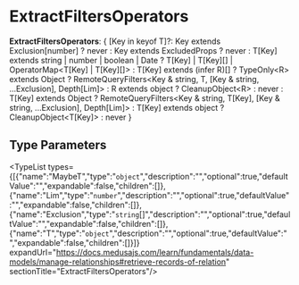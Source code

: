 
# ExtractFiltersOperators

 **ExtractFiltersOperators**: &#123; [Key in keyof T]?: Key extends Exclusion[number] ? never : Key extends ExcludedProps ? never : T[Key] extends string \| number \| boolean \| Date ? T[Key] \| T[Key][] \| OperatorMap&#60;T[Key] \| T[Key][]&#62; : T[Key] extends (infer R)[] ? TypeOnly&#60;R&#62; extends Object ? RemoteQueryFilters&#60;Key & string, T, [Key & string, ...Exclusion], Depth[Lim]&#62; : R extends object ? CleanupObject&#60;R&#62; : never : T[Key] extends Object ? RemoteQueryFilters&#60;Key & string, T[Key], [Key & string, ...Exclusion], Depth[Lim]&#62; : T[Key] extends object ? CleanupObject&#60;T[Key]&#62; : never &#125;

## Type Parameters

<TypeList types={[{"name":"MaybeT","type":"`object`","description":"","optional":true,"defaultValue":"","expandable":false,"children":[]},{"name":"Lim","type":"`number`","description":"","optional":true,"defaultValue":"","expandable":false,"children":[]},{"name":"Exclusion","type":"`string`[]","description":"","optional":true,"defaultValue":"","expandable":false,"children":[]},{"name":"T","type":"`object`","description":"","optional":true,"defaultValue":"","expandable":false,"children":[]}]} expandUrl="https://docs.medusajs.com/learn/fundamentals/data-models/manage-relationships#retrieve-records-of-relation" sectionTitle="ExtractFiltersOperators"/>
